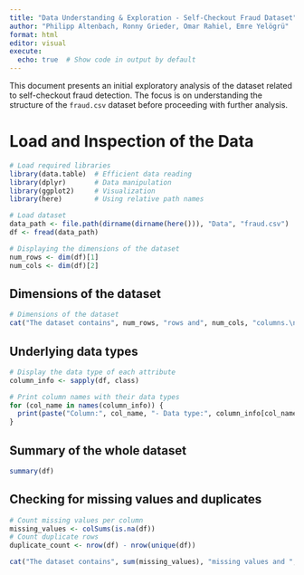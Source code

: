 ```yaml
---
title: "Data Understanding & Exploration - Self-Checkout Fraud Dataset"
author: "Philipp Altenbach, Ronny Grieder, Omar Rahiel, Emre Yelögrü"
format: html
editor: visual
execute:
  echo: true  # Show code in output by default
---
```


This document presents an initial exploratory analysis of the dataset related to self-checkout fraud detection. The focus is on understanding the structure of the `fraud.csv` dataset before proceeding with further analysis.

# Load and Inspection of the Data

```r
# Load required libraries
library(data.table)  # Efficient data reading
library(dplyr)       # Data manipulation
library(ggplot2)     # Visualization
library(here)        # Using relative path names
```

```r
# Load dataset
data_path <- file.path(dirname(dirname(here())), "Data", "fraud.csv")
df <- fread(data_path)
```

```r
# Displaying the dimensions of the dataset
num_rows <- dim(df)[1]
num_cols <- dim(df)[2]

```

## Dimensions of the dataset

```r
# Dimensions of the dataset
cat("The dataset contains", num_rows, "rows and", num_cols, "columns.\n")

```

## Underlying data types

```r
# Display the data type of each attribute
column_info <- sapply(df, class)

# Print column names with their data types
for (col_name in names(column_info)) {
  print(paste("Column:", col_name, "- Data type:", column_info[col_name]))
}

```

## Summary of the whole dataset

```r
summary(df)
```

## Checking for missing values and duplicates

```r
# Count missing values per column
missing_values <- colSums(is.na(df))
# Count duplicate rows
duplicate_count <- nrow(df) - nrow(unique(df))

```

```r
cat("The dataset contains", sum(missing_values), "missing values and ", duplicate_count, " duplicates.\n")

```
